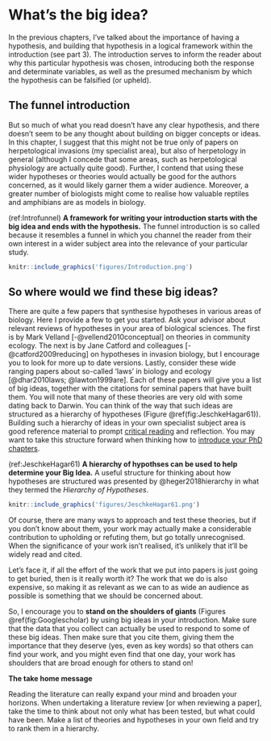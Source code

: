 # What's the big idea? {#bigidea}
In the previous chapters, I've talked about the importance of having a hypothesis, and building that hypothesis in a logical framework within the introduction (see part 3). The introduction serves to inform the reader about why this particular hypothesis was chosen, introducing both the response and determinate variables, as well as the presumed mechanism by which the hypothesis can be falsified (or upheld).

## The funnel introduction 
But so much of what you read doesn't have any clear hypothesis, and there doesn't seem to be any thought about building on bigger concepts or ideas. In this chapter, I suggest that this might not be true only of papers on herpetological invasions (my specialist area), but also of herpetology in general (although I concede that some areas, such as herpetological physiology are actually quite good). Further, I contend that using these wider hypotheses or theories would actually be good for the authors concerned, as it would likely garner them a wider audience. Moreover, a greater number of biologists might come to realise how valuable reptiles and amphibians are as models in biology.

(ref:Introfunnel) **A framework for writing your introduction starts with the big idea and ends with the hypothesis.** The funnel introduction is so called because it resembles a funnel in which you channel the reader from their own interest in a wider subject area into the relevance of your particular study.

```{r Introfunnel, echo=FALSE, fig.align='left', out.width='90%', fig.cap="(ref:Introfunnel)"}
knitr::include_graphics('figures/Introduction.png')
```


## So where would we find these big ideas?
There are quite a few papers that synthesise hypotheses in various areas of biology. Here I provide a few to get you started. Ask your advisor about relevant reviews of hypotheses in your area of biological sciences. The first is by Mark Velland [-@vellend2010conceptual] on theories in community ecology. The next is by Jane Catford and colleagues [-@catford2009reducing] on hypotheses in invasion biology, but I encourage you to look for more up to date versions. Lastly, consider these wide ranging papers about so-called 'laws' in biology and ecology [@dhar2010laws; @lawton1999are]. Each of these papers will give you a list of big ideas, together with the citations for seminal papers that have built them. You will note that many of these theories are very old with some dating back to Darwin. You can think of the way that such ideas are structured as a hierarchy of hypotheses (Figure \@ref(fig:JeschkeHagar61)). Building such a hierarchy of ideas in your own specialist subject area is good reference material to prompt [critical reading](critical.html) and reflection. You may want to take this structure forward when thinking how to [introduce your PhD chapters](PhDreview.html).

(ref:JeschkeHagar61) **A hierarchy of hypothses can be used to help determine your Big Idea.** A useful structure for thinking about how hypotheses are structured was presented by @heger2018hierarchy in what they termed the _Hierarchy of Hypotheses_.

```{r JeschkeHagar61, echo=FALSE, fig.align='left', out.width='90%',  fig.cap="(ref:JeschkeHagar61)"}
knitr::include_graphics('figures/JeschkeHagar61.png')
```


Of course, there are many ways to approach and test these theories, but if you don't know about them, your work may actually make a considerable contribution to upholding or refuting them, but go totally unrecognised. When the significance of your work isn't realised, it's unlikely that it'll be widely read and cited. 

Let's face it, if all the effort of the work that we put into papers is just going to get buried, then is it really worth it? The work that we do is also expensive, so making it as relevant as we can to as wide an audience as possible is something that we should be concerned about.  

So, I encourage you to **stand on the shoulders of giants** (Figures \@ref(fig:Googlescholar) by using big ideas in your introduction. Make sure that the data that you collect can actually be used to respond to some of these big ideas. Then make sure that you cite them, giving them the importance that they deserve (yes, even as key words) so that others can find your work, and you might even find that one day, your work has shoulders that are broad enough for others to stand on!

**The take home message**

Reading the literature can really expand your mind and broaden your horizons. When undertaking a literature review [or when reviewing a paper], take the time to think about not only what has been tested, but what could have been. Make a list of theories and hypotheses in your own field and try to rank them in a hierarchy. 
